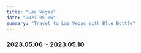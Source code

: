 ```yaml
---
title: "Las Vegas"
date: "2023-05-06"
summary: "Travel to Las Vegas with Blue Bottle"
---
```


### 2023.05.06 ~ 2023.05.10

<div className="mx-auto max-w-lg">
  <BlurImage
    url="https://images.jaeungkim.com/blog/personal/2023-may-lasvegas/2023_las_vegas%20-%201.jpeg"
    alt="2023-lasvegas-1"
  />
  <BlurImage
    url="https://images.jaeungkim.com/blog/personal/2023-may-lasvegas/2023_las_vegas%20-%202.jpeg"
    alt="2023-lasvegas-2"
  />
  <BlurImage
    url="https://images.jaeungkim.com/blog/personal/2023-may-lasvegas/2023_las_vegas%20-%203.jpeg"
    alt="2023-lasvegas-3"
  />
  <BlurImage
    url="https://images.jaeungkim.com/blog/personal/2023-may-lasvegas/2023_las_vegas%20-%204.jpeg"
    alt="2023-lasvegas-4"
  />
  <BlurImage
    url="https://images.jaeungkim.com/blog/personal/2023-may-lasvegas/2023_las_vegas%20-%205.jpeg"
    alt="2023-lasvegas-5"
  />
  <BlurImage
    url="https://images.jaeungkim.com/blog/personal/2023-may-lasvegas/2023_las_vegas%20-%206.jpeg"
    alt="2023-lasvegas-6"
  />
  <BlurImage
    url="https://images.jaeungkim.com/blog/personal/2023-may-lasvegas/2023_las_vegas%20-%207.jpeg"
    alt="2023-lasvegas-7"
  />
  <BlurImage
    url="https://images.jaeungkim.com/blog/personal/2023-may-lasvegas/2023_las_vegas%20-%208.jpeg"
    alt="2023-lasvegas-8"
  />
  <BlurImage
    url="https://images.jaeungkim.com/blog/personal/2023-may-lasvegas/2023_las_vegas%20-%209.jpeg"
    alt="2023-lasvegas-9"
  />
  <BlurImage
    url="https://images.jaeungkim.com/blog/personal/2023-may-lasvegas/2023_las_vegas%20-%2010.jpeg"
    alt="2023-lasvegas-10"
  />
  <BlurImage
    url="https://images.jaeungkim.com/blog/personal/2023-may-lasvegas/2023_las_vegas%20-%2011.jpeg"
    alt="2023-lasvegas-11"
  />
  <BlurImage
    url="https://images.jaeungkim.com/blog/personal/2023-may-lasvegas/2023_las_vegas%20-%2012.jpeg"
    alt="2023-lasvegas-12"
  />
  <BlurImage
    url="https://images.jaeungkim.com/blog/personal/2023-may-lasvegas/2023_las_vegas%20-%2013.jpeg"
    alt="2023-lasvegas-13"
  />
  <BlurImage
    url="https://images.jaeungkim.com/blog/personal/2023-may-lasvegas/2023_las_vegas%20-%2014.jpeg"
    alt="2023-lasvegas-14"
  />
  <BlurImage
    url="https://images.jaeungkim.com/blog/personal/2023-may-lasvegas/2023_las_vegas%20-%2015.jpeg"
    alt="2023-lasvegas-15"
  />
  <BlurImage
    url="https://images.jaeungkim.com/blog/personal/2023-may-lasvegas/2023_las_vegas%20-%2016.jpeg"
    alt="2023-lasvegas-16"
  />
  <BlurImage
    url="https://images.jaeungkim.com/blog/personal/2023-may-lasvegas/2023_las_vegas%20-%2017.jpeg"
    alt="2023-lasvegas-17"
  />
  <BlurImage
    url="https://images.jaeungkim.com/blog/personal/2023-may-lasvegas/2023_las_vegas%20-%2018.jpeg"
    alt="2023-lasvegas-18"
  />
  <BlurImage
    url="https://images.jaeungkim.com/blog/personal/2023-may-lasvegas/2023_las_vegas%20-%2019.jpeg"
    alt="2023-lasvegas-19"
  />
  <BlurImage
    url="https://images.jaeungkim.com/blog/personal/2023-may-lasvegas/2023_las_vegas%20-%2020.jpeg"
    alt="2023-lasvegas-20"
  />
  <BlurImage
    url="https://images.jaeungkim.com/blog/personal/2023-may-lasvegas/2023_las_vegas%20-%2021.jpeg"
    alt="2023-lasvegas-21"
  />
  <BlurImage
    url="https://images.jaeungkim.com/blog/personal/2023-may-lasvegas/2023_las_vegas%20-%2022.jpeg"
    alt="2023-lasvegas-22"
  />
  <BlurImage
    url="https://images.jaeungkim.com/blog/personal/2023-may-lasvegas/2023_las_vegas%20-%2023.jpeg"
    alt="2023-lasvegas-23"
  />
  <BlurImage
    url="https://images.jaeungkim.com/blog/personal/2023-may-lasvegas/2023_las_vegas%20-%2024.jpeg"
    alt="2023-lasvegas-24"
  />
  <BlurImage
    url="https://images.jaeungkim.com/blog/personal/2023-may-lasvegas/2023_las_vegas%20-%2025.jpeg"
    alt="2023-lasvegas-25"
  />
  <BlurImage
    url="https://images.jaeungkim.com/blog/personal/2023-may-lasvegas/2023_las_vegas%20-%2026.jpeg"
    alt="2023-lasvegas-26"
  />
  <BlurImage
    url="https://images.jaeungkim.com/blog/personal/2023-may-lasvegas/2023_las_vegas%20-%2027.jpeg"
    alt="2023-lasvegas-27"
  />
  <BlurImage
    url="https://images.jaeungkim.com/blog/personal/2023-may-lasvegas/2023_las_vegas%20-%2028.jpeg"
    alt="2023-lasvegas-28"
  />
  <BlurImage
    url="https://images.jaeungkim.com/blog/personal/2023-may-lasvegas/2023_las_vegas%20-%2029.jpeg"
    alt="2023-lasvegas-29"
  />
  <BlurImage
    url="https://images.jaeungkim.com/blog/personal/2023-may-lasvegas/2023_las_vegas%20-%2030.jpeg"
    alt="2023-lasvegas-30"
  />
  <BlurImage
    url="https://images.jaeungkim.com/blog/personal/2023-may-lasvegas/2023_las_vegas%20-%2031.jpeg"
    alt="2023-lasvegas-31"
  />
  <BlurImage
    url="https://images.jaeungkim.com/blog/personal/2023-may-lasvegas/2023_las_vegas%20-%2032.jpeg"
    alt="2023-lasvegas-32"
  />
  <BlurImage
    url="https://images.jaeungkim.com/blog/personal/2023-may-lasvegas/2023_las_vegas%20-%2033.jpeg"
    alt="2023-lasvegas-33"
  />
  <BlurImage
    url="https://images.jaeungkim.com/blog/personal/2023-may-lasvegas/2023_las_vegas%20-%2034.jpeg"
    alt="2023-lasvegas-34"
  />
  <BlurImage
    url="https://images.jaeungkim.com/blog/personal/2023-may-lasvegas/2023_las_vegas%20-%2035.jpeg"
    alt="2023-lasvegas-35"
  />
  <BlurImage
    url="https://images.jaeungkim.com/blog/personal/2023-may-lasvegas/2023_las_vegas%20-%2036.jpeg"
    alt="2023-lasvegas-36"
  />
  <BlurImage
    url="https://images.jaeungkim.com/blog/personal/2023-may-lasvegas/2023_las_vegas%20-%2037.jpeg"
    alt="2023-lasvegas-37"
  />
  <BlurImage
    url="https://images.jaeungkim.com/blog/personal/2023-may-lasvegas/2023_las_vegas%20-%2038.jpeg"
    alt="2023-lasvegas-38"
  />
  <BlurImage
    url="https://images.jaeungkim.com/blog/personal/2023-may-lasvegas/2023_las_vegas%20-%2039.jpeg"
    alt="2023-lasvegas-39"
  />
  <BlurImage
    url="https://images.jaeungkim.com/blog/personal/2023-may-lasvegas/2023_las_vegas%20-%2040.jpeg"
    alt="2023-lasvegas-40"
  />
  <BlurImage
    url="https://images.jaeungkim.com/blog/personal/2023-may-lasvegas/2023_las_vegas%20-%2041.jpeg"
    alt="2023-lasvegas-41"
  />
  <BlurImage
    url="https://images.jaeungkim.com/blog/personal/2023-may-lasvegas/2023_las_vegas%20-%2042.jpeg"
    alt="2023-lasvegas-42"
  />
  <BlurImage
    url="https://images.jaeungkim.com/blog/personal/2023-may-lasvegas/2023_las_vegas%20-%2043.jpeg"
    alt="2023-lasvegas-43"
  />
  <BlurImage
    url="https://images.jaeungkim.com/blog/personal/2023-may-lasvegas/2023_las_vegas%20-%2044.jpeg"
    alt="2023-lasvegas-44"
  />
  <BlurImage
    url="https://images.jaeungkim.com/blog/personal/2023-may-lasvegas/2023_las_vegas%20-%2045.jpeg"
    alt="2023-lasvegas-45"
  />
</div>
